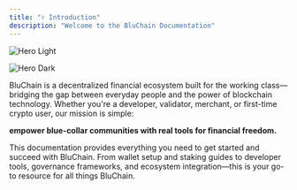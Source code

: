 ```yaml
---
title: "✌️ Introduction"
description: "Welcome to the BluChain Documentation"
---
```


<img
  className="block dark:hidden"
  src="/bluwork.png"
  alt="Hero Light"
  title={true}
/>

<img
  className="hidden dark:block"
  src="/images/bluwork.png"
  alt="Hero Dark"
/>

BluChain is a decentralized financial ecosystem built for the working class—bridging the gap between everyday people and the power of blockchain technology. Whether you're a developer, validator, merchant, or first-time crypto user, our mission is simple: 

**empower blue-collar communities with real tools for financial freedom.**

This documentation provides everything you need to get started and succeed with BluChain. From wallet setup and staking guides to developer tools, governance frameworks, and ecosystem integration—this is your go-to resource for all things BluChain.